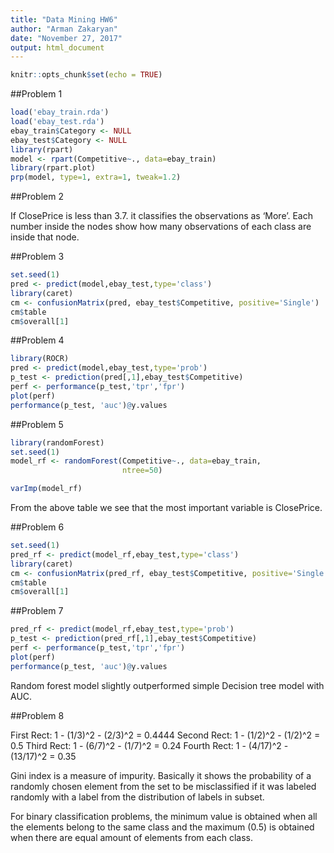 ```yaml
---
title: "Data Mining HW6"
author: "Arman Zakaryan"
date: "November 27, 2017"
output: html_document
---
```


```r
knitr::opts_chunk$set(echo = TRUE)
```

##Problem 1
```r
load('ebay_train.rda')
load('ebay_test.rda')
ebay_train$Category <- NULL
ebay_test$Category <- NULL
library(rpart)
model <- rpart(Competitive~., data=ebay_train)
library(rpart.plot)
prp(model, type=1, extra=1, tweak=1.2)

```
##Problem 2

If ClosePrice is less than 3.7. it classifies the observations as 'More'.
Each number inside the nodes show how many observations of each class are inside that node.

##Problem 3

```r
set.seed(1)
pred <- predict(model,ebay_test,type='class')
library(caret)
cm <- confusionMatrix(pred, ebay_test$Competitive, positive='Single')
cm$table
cm$overall[1]
```

##Problem 4

```r
library(ROCR)
pred <- predict(model,ebay_test,type='prob')
p_test <- prediction(pred[,1],ebay_test$Competitive)
perf <- performance(p_test,'tpr','fpr')
plot(perf)
performance(p_test, 'auc')@y.values

```



##Problem 5
```r
library(randomForest)
set.seed(1)
model_rf <- randomForest(Competitive~., data=ebay_train, 
                         ntree=50)

varImp(model_rf)
```

From the above table we see that the most important variable is ClosePrice.

##Problem 6
```r
set.seed(1)
pred_rf <- predict(model_rf,ebay_test,type='class')
library(caret)
cm <- confusionMatrix(pred_rf, ebay_test$Competitive, positive='Single')
cm$table
cm$overall[1]
```

##Problem 7
```r
pred_rf <- predict(model_rf,ebay_test,type='prob')
p_test <- prediction(pred_rf[,1],ebay_test$Competitive)
perf <- performance(p_test,'tpr','fpr')
plot(perf)
performance(p_test, 'auc')@y.values
```

Random forest model slightly outperformed simple Decision tree model with AUC.

##Problem 8

First Rect: 1 - (1/3)^2 - (2/3)^2 = 0.4444
Second Rect: 1 - (1/2)^2 - (1/2)^2 = 0.5
Third Rect: 1 - (6/7)^2 - (1/7)^2 = 0.24
Fourth Rect: 1 - (4/17)^2 - (13/17)^2 = 0.35

Gini index is a measure of impurity. Basically it shows the probability of a randomly chosen element from the set to be misclassified if it was labeled randomly with a label from the distribution of labels in subset.

For binary classification problems, the minimum value is obtained when all the elements belong to the same class and the maximum (0.5) is obtained when there are equal amount of elements from each class.


